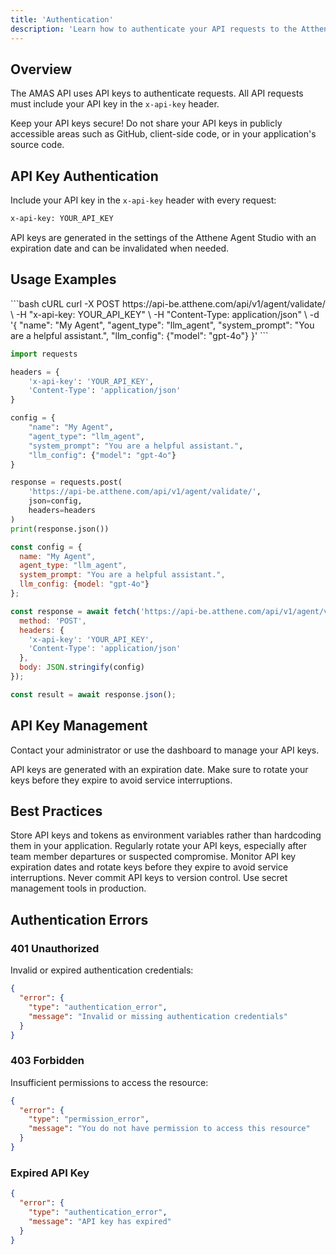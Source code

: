 ```yaml
---
title: 'Authentication'
description: 'Learn how to authenticate your API requests to the Atthene Multi-Agent System'
---
```


## Overview

The AMAS API uses API keys to authenticate requests. All API requests must include your API key in the `x-api-key` header.

<Warning>
Keep your API keys secure! Do not share your API keys in publicly accessible areas such as GitHub, client-side code, or in your application's source code.
</Warning>

## API Key Authentication

Include your API key in the `x-api-key` header with every request:

```bash
x-api-key: YOUR_API_KEY
```

API keys are generated in the settings of the Atthene Agent Studio with an expiration date and can be invalidated when needed.

## Usage Examples

<CodeGroup>
```bash cURL
curl -X POST https://api-be.atthene.com/api/v1/agent/validate/ \
  -H "x-api-key: YOUR_API_KEY" \
  -H "Content-Type: application/json" \
  -d '{
    "name": "My Agent",
    "agent_type": "llm_agent",
    "system_prompt": "You are a helpful assistant.",
    "llm_config": {"model": "gpt-4o"}
  }'
```

```python Python
import requests

headers = {
    'x-api-key': 'YOUR_API_KEY',
    'Content-Type': 'application/json'
}

config = {
    "name": "My Agent",
    "agent_type": "llm_agent",
    "system_prompt": "You are a helpful assistant.",
    "llm_config": {"model": "gpt-4o"}
}

response = requests.post(
    'https://api-be.atthene.com/api/v1/agent/validate/',
    json=config,
    headers=headers
)
print(response.json())
```

```javascript JavaScript
const config = {
  name: "My Agent",
  agent_type: "llm_agent",
  system_prompt: "You are a helpful assistant.",
  llm_config: {model: "gpt-4o"}
};

const response = await fetch('https://api-be.atthene.com/api/v1/agent/validate/', {
  method: 'POST',
  headers: {
    'x-api-key': 'YOUR_API_KEY',
    'Content-Type': 'application/json'
  },
  body: JSON.stringify(config)
});

const result = await response.json();
```
</CodeGroup>

## API Key Management

Contact your administrator or use the dashboard to manage your API keys.

<Warning>
API keys are generated with an expiration date. Make sure to rotate your keys before they expire to avoid service interruptions.
</Warning>

## Best Practices

<CardGroup cols={2}>
  <Card title="Environment Variables" icon="leaf">
    Store API keys and tokens as environment variables rather than hardcoding them in your application.
  </Card>
  
  <Card title="Key Rotation" icon="rotate">
    Regularly rotate your API keys, especially after team member departures or suspected compromise.
  </Card>
  
  <Card title="Expiration Monitoring" icon="clock">
    Monitor API key expiration dates and rotate keys before they expire to avoid service interruptions.
  </Card>
  
  <Card title="Secure Storage" icon="shield">
    Never commit API keys to version control. Use secret management tools in production.
  </Card>
</CardGroup>

## Authentication Errors

### 401 Unauthorized

Invalid or expired authentication credentials:

```json
{
  "error": {
    "type": "authentication_error",
    "message": "Invalid or missing authentication credentials"
  }
}
```

### 403 Forbidden

Insufficient permissions to access the resource:

```json
{
  "error": {
    "type": "permission_error",
    "message": "You do not have permission to access this resource"
  }
}
```

### Expired API Key

```json
{
  "error": {
    "type": "authentication_error",
    "message": "API key has expired"
  }
}
```

